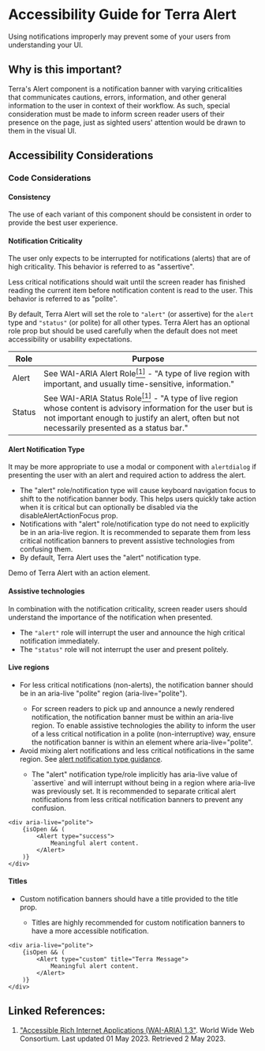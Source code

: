 

<Badge />

# Accessibility Guide for Terra Alert

<Notice variant="important" ariaLevel="2">

Using notifications improperly may prevent some of your users from understanding your UI.

</Notice>

<Whitespace />

## Why is this important?

Terra's Alert component is a notification banner with varying criticalities that communicates cautions, errors, information, and other general information to the user in context of their workflow. As such, special consideration must be made to inform screen reader users of their presence on the page, just as sighted users' attention would be drawn to them in the visual UI.

## Accessibility Considerations

### Code Considerations

#### Consistency

The use of each variant of this component should be consistent in order to provide the best user experience.

#### Notification Criticality

The user only expects to be interrupted for notifications (alerts) that are of high criticality. This behavior is referred to as "assertive".

Less critical notifications should wait until the screen reader has finished reading the current item before notification content is read to the user. This behavior is referred to as "polite".

By default, Terra Alert will set the role to `"alert"` (or assertive) for the `alert` type and `"status"` (or polite) for all other types.
Terra Alert has an optional role prop but should be used carefully when the default does not meet accessibility or usability expectations.

| Role | Purpose |
| --- | --- |
| Alert | See <Hyperlink href="https://w3c.github.io/aria/#alert" variant="external">WAI-ARIA Alert Role</Hyperlink>[<sup>[1]</sup>](/components/cerner-terra-core-docs/alert/accessibility-guide#linked-references) - "A type of live region with important, and usually time-sensitive, information." |
| Status | See <Hyperlink href="https://w3c.github.io/aria/#status" variant="external">WAI-ARIA Status Role</Hyperlink>[<sup>[1]</sup>](/components/cerner-terra-core-docs/alert/accessibility-guide#linked-references) - "A type of live region whose content is advisory information for the user but is not important enough to justify an alert, often but not necessarily presented as a status bar." |

#### Alert Notification Type

<Notice variant="ux-recommendation" ariaLevel="6">

It may be more appropriate to use a modal or component with `alertdialog` if presenting the user with an alert and required action to address the alert.

</Notice>

<ul>
    <li>
        The "alert" role/notification type will cause keyboard navigation focus to shift to the notification banner body.
        This helps users quickly take action when it is critical but can optionally be disabled via the disableAlertActionFocus prop.
    </li>
    <li>
        Notifications with "alert" role/notification type do not need to explicitly be in an aria-live region.
        It is recommended to separate them from less critical notification banners to prevent assistive technologies from confusing them.
    </li>
    <li>
        By default, Terra Alert uses the "alert" notification type.
    </li>
</ul>

Demo of Terra Alert with an action element.

<AlertActionFocusDemo />

#### Assistive technologies

In combination with the notification criticality, screen reader users should understand the importance of the notification when presented.

* The `"alert"` role will interrupt the user and announce the high critical notification immediately.
* The `"status"` role will not interrupt the user and present politely.

#### Live regions

<ul>
    <li>
        For less critical notifications (non-alerts), the notification banner should be in an aria-live "polite" region (aria-live="polite").
    </li>
    <ul>
        <li>
            For screen readers to pick up and announce a newly rendered notification, the notification banner must be within an aria-live region.
To enable assistive technologies the ability to inform the user of a less critical notification in a polite (non-interruptive) way, ensure the notification banner is
within an element where aria-live="polite".
        </li>
    </ul>
    <li>
        Avoid mixing alert notifications and less critical notifications in the same region. See <a href="#accessibility-guidance-alert-notification-type">alert notification type guidance</a>.
    </li>
    <ul>
        <li>
            The "alert" notification type/role implicitly has aria-live value of `assertive` and will interrupt without being in a region where aria-live was previously set.
It is recommended to separate critical alert notifications from less critical notification banners to prevent any confusion.
        </li>
    </ul>
</ul>

<div aria-label="Example code">


    <div aria-live="polite">
        {isOpen && (
            <Alert type="success">
                Meaningful alert content.
            </Alert>
        )}
    </div>

</div>

#### Titles

<ul>
    <li>
        Custom notification banners should have a title provided to the title prop.
    </li>
    <ul>
        <li>
            Titles are highly recommended for custom notification banners to have a more accessible notification.
        </li>
    </ul>
</ul>

<div aria-label="Example code">


    <div aria-live="polite">
        {isOpen && (
            <Alert type="custom" title="Terra Message">
                Meaningful alert content.
            </Alert>
        )}
    </div>

</div>

## Linked References:
1. ["Accessible Rich Internet Applications (WAI-ARIA) 1.3"](https://w3c.github.io/aria/). World Wide Web Consortium. Last updated 01 May 2023. Retrieved 2 May 2023.